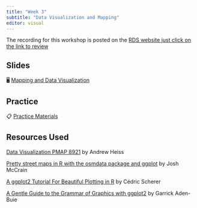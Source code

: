 ```yaml
---
title: "Week 3"
subtitle: "Data Visualization and Mapping"
editor: visual
---
```


::: callout-important
The recording for this workshop is posted on the [RDS website just click on the link to review](https://research.library.gsu.edu/dataservices/rds-workshops-recordings)
:::

## Slides

🖥️ [Mapping and Data Visualization](/slides/ggplot-presentation.html)

## Practice

📋 [Practice Materials](files/Workshop-3.zip)

## Resources Used

[Data Visualization PMAP 8921](https://datavizs21.classes.andrewheiss.com/) by Andrew Heiss

[Pretty street maps in R with the osmdata package and ggplot](http://joshuamccrain.com/tutorials/maps/streets_tutorial.html) by Josh McCrain

[A ggplot2 Tutorial For Beautiful Plotting in R](https://cedricscherer.netlify.app/2019/08/05/a-ggplot2-tutorial-for-beautiful-plotting-in-r/) by Cédric Scherer

[A Gentle Guide to the Grammar of Graphics with ggplot2](https://www.garrickadenbuie.com/talk/gentle-ggplot2-usf-asu/) by Garrick Aden-Buie
